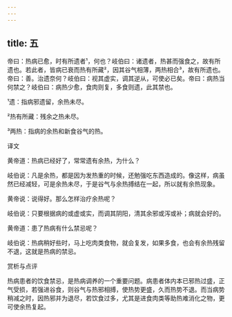```yaml
---
---
---
```

title: 五
---




帝曰：热病已愈，时有所遗者¹，何也？岐伯曰：诸遗者，热甚而强食之，故有所遗也。若此者，皆病已衰而热有所藏²，因其谷气相薄，两热相合³，故有所遗也。帝曰：善。治遗奈何？岐伯曰：视其虚实，调其逆从，可使必已矣。帝曰：病热当何禁之？岐伯曰：病热少愈，食肉则复，多食则遗，此其禁也。

¹遗：指病邪遗留，余热未尽。

²热有所藏：残余之热未尽。

³两热：指病的余热和新食谷气的热。

译文

黄帝道：热病已经好了，常常遗有余热，为什么？

岐伯说：凡是余热，都是因为发热重的时候，还勉强吃东西造成的。像这样，病虽然已经减轻，可是余热未尽，于是谷气与余热搏结在一起，所以就有余热现象。

黄帝说：说得好。那么怎样治疗余热呢？

岐伯说：只要根据病的或虚或实，而调其阴阳，清其余邪或泻或补；病就会好的。

黄帝道：患了热病有什么禁忌呢？

岐伯说：热病稍好些时，马上吃肉类食物，就会复发，如果多食，也会有余热残留不退，这就是热病的禁忌。

赏析与点评

热病患者的饮食禁忌，是热病调养的一个重要问题。病患者体内本已邪热过盛，正气受损，若强进谷食，则谷气与热邪相搏，使热势更盛，久而热势不退。而当病势稍减之时，因热邪并为退尽，若饮食过多，尤其是进食肉类等助热难消化之物，更可使余热复起。